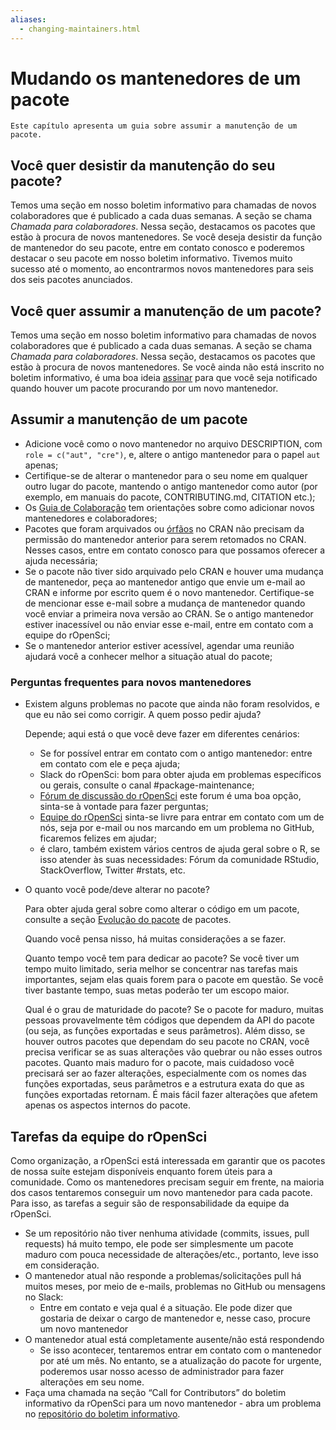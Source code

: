 ```yaml
---
aliases: 
  - changing-maintainers.html
---
```


# Mudando os mantenedores de um pacote {#changing-maintainers}

```block
Este capítulo apresenta um guia sobre assumir a manutenção de um pacote.
```

## Você quer desistir da manutenção do seu pacote? {#do-you-want-to-give-up-maintenance-of-your-package}

Temos uma seção em nosso boletim informativo para chamadas de novos colaboradores que é publicado a cada duas semanas. A seção se chama *Chamada para colaboradores*. Nessa seção, destacamos os pacotes que estão à procura de novos mantenedores. Se você deseja desistir da função de mantenedor do seu pacote, entre em contato conosco e poderemos destacar o seu pacote em nosso boletim informativo. Tivemos muito sucesso até o momento, ao encontrarmos novos mantenedores para seis dos seis pacotes anunciados.

## Você quer assumir a manutenção de um pacote? {#do-you-want-to-take-over-maintenance-of-a-package}

Temos uma seção em nosso boletim informativo para chamadas de novos colaboradores que é publicado a cada duas semanas. A seção se chama *Chamada para colaboradores*. Nessa seção, destacamos os pacotes que estão à procura de novos mantenedores. Se você ainda não está inscrito no boletim informativo, é uma boa ideia [assinar](https://news.ropensci.org/) para que você seja notificado quando houver um pacote procurando por um novo mantenedor.

## Assumir a manutenção de um pacote {#taking-over-maintenance-of-a-package}

- Adicione você como o novo mantenedor no arquivo DESCRIPTION, com `role = c("aut", "cre")`, e, altere o antigo mantenedor para o papel `aut` apenas;
- Certifique-se de alterar o mantenedor para o seu nome em qualquer outro lugar do pacote, mantendo o antigo mantenedor como autor (por exemplo, em manuais do pacote, CONTRIBUTING.md, CITATION etc.);
- Os [Guia de Colaboração](#collaboration) tem orientações sobre como adicionar novos mantenedores e colaboradores;
- Pacotes que foram arquivados ou [órfãos][orphaned] no CRAN não precisam da permissão do mantenedor anterior para serem retomados no CRAN. Nesses casos, entre em contato conosco para que possamos oferecer a ajuda necessária;
- Se o pacote não tiver sido arquivado pelo CRAN e houver uma mudança de mantenedor, peça ao mantenedor antigo que envie um e-mail ao CRAN e informe por escrito quem é o novo mantenedor. Certifique-se de mencionar esse e-mail sobre a mudança de mantenedor quando você enviar a primeira nova versão ao CRAN. Se o antigo mantenedor estiver inacessível ou não enviar esse e-mail, entre em contato com a equipe do rOpenSci;
- Se o mantenedor anterior estiver acessível, agendar uma reunião ajudará você a conhecer melhor a situação atual do pacote;

### Perguntas frequentes para novos mantenedores {#faq-for-new-maintainers}

- Existem alguns problemas no pacote que ainda não foram resolvidos, e que eu não sei como corrigir. A quem posso pedir ajuda?
  
  Depende; aqui está o que você deve fazer em diferentes cenários:
  
  - Se for possível entrar em contato com o antigo mantenedor: entre em contato com ele e peça ajuda;
  - Slack do rOpenSci: bom para obter ajuda em problemas específicos ou gerais, consulte o canal #package-maintenance;
  - [Fórum de discussão do rOpenSci](https://discuss.ropensci.org/c/package-development/29) este forum é uma boa opção, sinta-se à vontade para fazer perguntas;
  - [Equipe do rOpenSci](https://ropensci.org/about/#team) sinta-se livre para entrar em contato com um de nós, seja por e-mail ou nos marcando em um problema no GitHub, ficaremos felizes em ajudar;
  - é claro, também existem vários centros de ajuda geral sobre o R, se isso atender às suas necessidades: Fórum da comunidade RStudio, StackOverflow, Twitter #rstats, etc.

- O quanto você pode/deve alterar no pacote?
  
  Para obter ajuda geral sobre como alterar o código em um pacote, consulte a seção [Evolução do pacote](#evolution)
  de pacotes.
  
  Quando você pensa nisso, há muitas considerações a se fazer.
  
  Quanto tempo você tem para dedicar ao pacote? Se você tiver um tempo muito limitado, seria melhor se concentrar nas tarefas mais importantes, sejam elas quais forem para o pacote em questão. Se você tiver bastante tempo, suas metas poderão ter um escopo maior.
  
  Qual é o grau de maturidade do pacote? Se o pacote for maduro, muitas pessoas provavelmente têm códigos que dependem da API do pacote (ou seja, as funções exportadas e seus parâmetros). Além disso, se houver outros pacotes que dependam do seu pacote no CRAN, você precisa verificar se as suas alterações vão quebrar ou não esses outros pacotes. Quanto mais maduro for o pacote, mais cuidadoso você precisará ser ao fazer alterações, especialmente com os nomes das funções exportadas, seus parâmetros e a estrutura exata do que as funções exportadas retornam. É mais fácil fazer alterações que afetem apenas os aspectos internos do pacote.

## Tarefas da equipe do rOpenSci {#tasks-for-ropensci-staff}

Como organização, a rOpenSci está interessada em garantir que os pacotes de nossa suíte estejam disponíveis enquanto forem úteis para a comunidade. Como os mantenedores precisam seguir em frente, na maioria dos casos tentaremos conseguir um novo mantenedor para cada pacote. Para isso, as tarefas a seguir são de responsabilidade da equipe da rOpenSci.

- Se um repositório não tiver nenhuma atividade (commits, issues, pull requests) há muito tempo, ele pode ser simplesmente um pacote maduro com pouca necessidade de alterações/etc., portanto, leve isso em consideração.
- O mantenedor atual não responde a problemas/solicitações pull há muitos meses, por meio de e-mails, problemas no GitHub ou mensagens no Slack:
  - Entre em contato e veja qual é a situação. Ele pode dizer que gostaria de deixar o cargo de mantenedor e, nesse caso, procure um novo mantenedor
- O mantenedor atual está completamente ausente/não está respondendo
  - Se isso acontecer, tentaremos entrar em contato com o mantenedor por até um mês. No entanto, se a atualização do pacote for urgente, poderemos usar nosso acesso de administrador para fazer alterações em seu nome.
- Faça uma chamada na seção "Call for Contributors" do boletim informativo da rOpenSci para um novo mantenedor - abra um problema no [repositório do boletim informativo](https://github.com/ropensci/monthly/).

[orphaned]: https://cran.r-project.org/src/contrib/Orphaned/README




